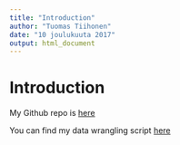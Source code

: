 ---
title: "Introduction"
author: "Tuomas Tiihonen"
date: "10 joulukuuta 2017"
output: html_document
---

# Introduction

My Github repo is [here](https://github.com/fanders-iods/IODS-final)

You can find my data wrangling script [here](https://github.com/fanders-iods/IODS-final/blob/master/data/wrangle_students.R)
